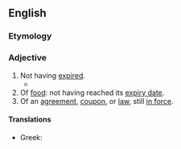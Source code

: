 ==English==

===Etymology===
{{prefix|en|un|expired}}

===Adjective===
{{en-adj|-}}

# Not having [[expire]]d.
#* {{quote-book|en|year=1859|author=Charles Dickens|title=The Haunted House|passage=We were then in the third week of November; but, we took our measures so vigorously, and were so well seconded by the friends in whom we confided, that there was still a week of the month '''unexpired''', when our party all came down together merrily, and mustered in the haunted house.}}
# Of [[food]]: not having reached its [[expiry date]].
# Of an [[agreement]], [[coupon]], or [[law]], still [[in force]].

====Translations====
{{trans-top|not having expired}}
* Greek: {{t+|el|άληκτος}}
{{trans-mid}}
{{trans-bottom}}